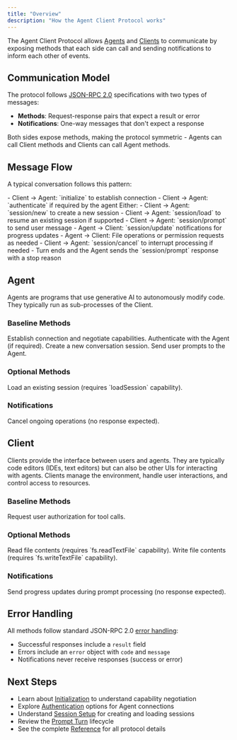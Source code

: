 ```yaml
---
title: "Overview"
description: "How the Agent Client Protocol works"
---
```


The Agent Client Protocol allows [Agents](#agent) and [Clients](#client) to communicate by exposing methods that each side can call and sending notifications to inform each other of events.

## Communication Model

The protocol follows [JSON-RPC 2.0](https://www.jsonrpc.org/specification) specifications with two types of messages:

- **Methods**: Request-response pairs that expect a result or error
- **Notifications**: One-way messages that don't expect a response

Both sides expose methods, making the protocol symmetric - Agents can call Client methods and Clients can call Agent methods.

## Message Flow

A typical conversation follows this pattern:

<Steps>
<Step title="Initialization Phase">
   - Client → Agent: `initialize` to establish connection
   - Client → Agent: `authenticate` if required by the agent
</Step>

<Step title="Session Setup">
   Either:
   - Client → Agent: `session/new` to create a new session
   - Client → Agent: `session/load` to resume an existing session if supported
</Step>

<Step title="Prompt Turn">
   - Client → Agent: `session/prompt` to send user message
   - Agent → Client: `session/update` notifications for progress updates
   - Agent → Client: File operations or permission requests as needed
   - Client → Agent: `session/cancel` to interrupt processing if needed
   - Turn ends and the Agent sends the `session/prompt` response with a stop reason
</Step>
</Steps>

## Agent

Agents are programs that use generative AI to autonomously modify code. They typically run as sub-processes of the Client.

### Baseline Methods

<ParamField path="initialize">
    Establish connection and negotiate capabilities.
</ParamField>

<ParamField path="authenticate">
    Authenticate with the Agent (if required).
</ParamField>

<ParamField path="session/new">
    Create a new conversation session.
</ParamField>

<ParamField path="session/prompt">
    Send user prompts to the Agent.
</ParamField>

### Optional Methods

<ParamField path="session/load">
    Load an existing session (requires `loadSession` capability).
</ParamField>

### Notifications

<ParamField path="session/cancel">
    Cancel ongoing operations (no response expected).
</ParamField>

## Client

Clients provide the interface between users and agents. They are typically code editors (IDEs, text editors) but can also be other UIs for interacting with agents. Clients manage the environment, handle user interactions, and control access to resources.

### Baseline Methods

<ParamField path="session/request_permission">
    Request user authorization for tool calls.
</ParamField>

### Optional Methods

<ParamField path="fs/read_text_file">
    Read file contents (requires `fs.readTextFile` capability).
</ParamField>

<ParamField path="fs/write_text_file">
    Write file contents (requires `fs.writeTextFile` capability).
</ParamField>

### Notifications

<ParamField path="session/update">
    Send progress updates during prompt processing (no response expected).
</ParamField>

## Error Handling

All methods follow standard JSON-RPC 2.0 [error handling](https://www.jsonrpc.org/specification#error_object):

- Successful responses include a `result` field
- Errors include an `error` object with `code` and `message`
- Notifications never receive responses (success or error)

## Next Steps

- Learn about [Initialization](./initialization) to understand capability negotiation
- Explore [Authentication](./authentication) options for Agent connections
- Understand [Session Setup](./session-setup) for creating and loading sessions
- Review the [Prompt Turn](./prompt-turn) lifecycle
- See the complete [Reference](./reference) for all protocol details

